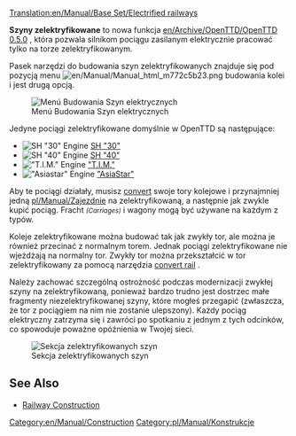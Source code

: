 [[Translation:en/Manual/Base Set/Electrified railways]]
<!--{{Template:Types_of_railways}}-->{{pl/Manual/Base Set/Typy kolei}}

'''Szyny zelektryfikowane ''' to nowa funkcja [[en/Archive/OpenTTD/OpenTTD 0.5.0]] , która pozwala silnikom pociągu zasilanym elektrycznie pracować tylko na torze zelektryfikowanym.

Pasek narzędzi do budowania szyn zelektryfikowanych znajduje się pod pozycją menu [[File:en/Manual/Manual html m772c5b23.png]]  budowania kolei i jest drugą opcją.

[[File:en/Manual/Openttd-rail1.png|none|Menú Budowania Szyn elektrycznych]]

Jedyne pociągi zelektryfikowane domyślnie w OpenTTD są następujące:
*[[File:en/Manual/Base Set/Trains/Sh30.png|SH "30" Engine]] [[pl/Manual/Base Set/Trains/SH '30'|SH "30"]]
*[[File:en/Manual/Base Set/Trains/Sh40.png|SH "40" Engine]] [[pl/Manual/Base Set/Trains/SH '40'|SH "40"]]
*[[File:en/Manual/Base Set/Trains/Tim.png|"T.I.M." Engine]] [[pl/Manual/Base Set/Trains/T.I.M.|"T.I.M."]]
*[[File:en/Manual/Base Set/Trains/Asiastar.png|"Asiastar" Engine]] [[pl/Manual/Base Set/Trains/AsiaStar|"AsiaStar"]]

Aby te pociągi działały, musisz [[en/Manual/Convert rail|convert]] swoje tory kolejowe i przynajmniej jedną [[pl/Manual/Zajezdnie]] na zelektryfikowaną, a następnie jak zwykle kupić pociąg. Fracht <small>''(Carriages)''</small> i wagony mogą być używane na każdym z typów.

Koleje zelektryfikowane można budować tak jak zwykły tor, ale można je również przecinać z normalnym torem. Jednak pociągi zelektryfikowane nie wjeżdżają na normalny tor. Zwykły tor można przekształcić w tor zelektryfikowany za pomocą narzędzia [[en/Manual/Convert rail|convert rail]] .

Należy zachować szczególną ostrożność podczas modernizacji zwykłej szyny na zelektryfikowaną, ponieważ bardzo trudno jest dostrzec małe fragmenty niezelektryfikowanej szyny, które mogłeś przegapić (zwłaszcza, że ​​tor z pociągiem na nim nie zostanie ulepszony). Każdy pociąg elektryczny zatrzyma się i zawróci po spotkaniu z jednym z tych odcinków, co spowoduje poważne opóźnienia w Twojej sieci.

[[File:en/Manual/Base Set/Erailways.png|none|frame|Sekcja zelektryfikowanych szyn]]

<!--{{Feature|0.5}}-->{{pl/Zgodne Wersje|0.5}}

==See Also==
*[[pl/Manual/Linie kolejowe|Railway Construction]]

[[Category:en/Manual/Construction]][[Category:pl/Manual/Konstrukcje]]